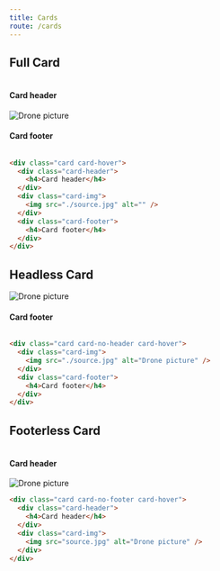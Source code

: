 ```yaml
---
title: Cards
route: /cards
---
```


[](/assets/drone.JPG)

## Full Card

<div class="row mb2">
  <div class="column xlarge-6 medium-12 small-12">
    <div class="card card-hover">
      <div class="card-header">
        <h4>Card header</h4>
      </div>
      <div class="card-img">
        <img src="/assets/drone.JPG" alt="Drone picture" />
      </div>
      <div class="card-footer">
        <h4>Card footer</h4>
      </div>
    </div>
  </div>
  <div class="column xlarge-6 medium-12 small-12"></div>
</div>

```html
<div class="card card-hover">
  <div class="card-header">
    <h4>Card header</h4>
  </div>
  <div class="card-img">
    <img src="./source.jpg" alt="" />
  </div>
  <div class="card-footer">
    <h4>Card footer</h4>
  </div>
</div>
```

## Headless Card

<div class="row mb2">
  <div class="column xlarge-6 medium-12 small-12">
    <div class="card card-no-header card-hover">
      <div class="card-img">
        <img src="/assets/drone1.JPG" alt="Drone picture" />
      </div>
      <div class="card-footer">
        <h4>Card footer</h4>
      </div>
    </div>
  </div>
  <div class="column xlarge-6 medium-12 small-12"></div>
</div>

```html
<div class="card card-no-header card-hover">
  <div class="card-img">
    <img src="./source.jpg" alt="Drone picture" />
  </div>
  <div class="card-footer">
    <h4>Card footer</h4>
  </div>
</div>
```

## Footerless Card

<div class="row mb2">
  <div class="column xlarge-6 medium-12 small-12">
    <div class="card card-no-footer card-hover">
      <div class="card-header">
        <h4>Card header</h4>
      </div>
      <div class="card-img">
        <img src="/assets/drone2.JPG" alt="Drone picture" />
      </div>
    </div>
  </div>
  <div class="column xlarge-6 medium-12 small-12"></div>
</div>

```html
<div class="card card-no-footer card-hover">
  <div class="card-header">
    <h4>Card header</h4>
  </div>
  <div class="card-img">
    <img src="source.jpg" alt="Drone picture" />
  </div>
</div>
```
